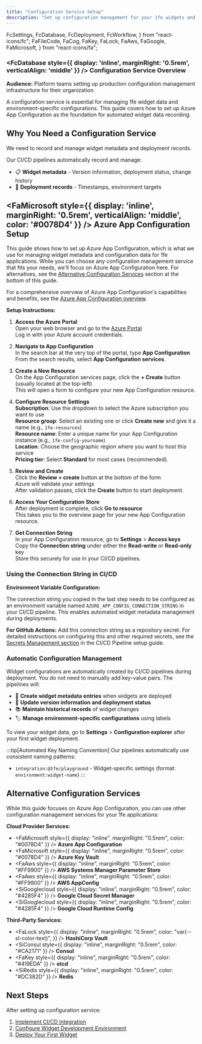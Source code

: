 ```yaml
---
title: "Configuration Service Setup"
description: "Set up configuration management for your 1fe widgets and applications"
---
```


  FcSettings,
  FcDatabase,
  FcDeployment,
  FcWorkflow,
} from "react-icons/fc";
  FaFileCode,
  FaCog,
  FaKey,
  FaLock,
  FaAws,
  FaGoogle,
  FaMicrosoft,
} from "react-icons/fa";

<div className="infrastructure-header">

### <FcDatabase style={{ display: 'inline', marginRight: '0.5rem', verticalAlign: 'middle' }} /> Configuration Service Overview

**Audience:** Platform teams setting up production configuration management infrastructure for their organization.

A configuration service is essential for managing 1fe widget data and environment-specific configurations. This guide covers how to set up Azure App Configuration as the foundation for automated widget data recording.

</div>

## Why You Need a Configuration Service

We need to record and manage widget metadata and deployment records.

Our CI/CD pipelines automatically record and manage:

- 📋 **Widget metadata** - Version information, deployment status, change history
- 📅 **Deployment records** - Timestamps, environment targets

## <FaMicrosoft style={{ display: 'inline', marginRight: '0.5rem', verticalAlign: 'middle', color: '#0078D4' }} /> Azure App Configuration Setup

This guide shows how to set up Azure App Configuration, which is what we use for managing widget metadata and configuration data for 1fe applications. While you can choose any configuration management service that fits your needs, we'll focus on Azure App Configuration here. For alternatives, see the [Alternative Configuration Services](#alternative-configuration-services) section at the bottom of this guide.

For a comprehensive overview of Azure App Configuration's capabilities and benefits, see the [Azure App Configuration overview](https://learn.microsoft.com/en-us/azure/azure-app-configuration/overview).

**Setup Instructions:**

<section>

1. **Access the Azure Portal**  
   Open your web browser and go to the [Azure Portal](https://portal.azure.com/)  
   Log in with your Azure account credentials.

2. **Navigate to App Configuration**  
   In the search bar at the very top of the portal, type **App Configuration**  
   From the search results, select **App Configuration services**.

3. **Create a New Resource**  
   On the App Configuration services page, click the **+ Create** button (usually located at the top-left)  
   This will open a form to configure your new App Configuration resource.

4. **Configure Resource Settings**  
   **Subscription**: Use the dropdown to select the Azure subscription you want to use  
   **Resource group**: Select an existing one or click **Create new** and give it a name (e.g., `1fe-resources`)  
   **Resource name**: Enter a unique name for your App Configuration instance (e.g., `1fe-config-yourname`)  
   **Location**: Choose the geographic region where you want to host this service  
   **Pricing tier**: Select **Standard** for most cases (recommended).

5. **Review and Create**  
   Click the **Review + create** button at the bottom of the form  
   Azure will validate your settings  
   After validation passes, click the **Create** button to start deployment.

6. **Access Your Configuration Store**  
   After deployment is complete, click **Go to resource**  
   This takes you to the overview page for your new App Configuration resource.

7. **Get Connection String**  
   In your App Configuration resource, go to **Settings** > **Access keys**  
   Copy the **Connection string** under either the **Read-write** or **Read-only** key  
   Store this securely for use in your CI/CD pipelines.

</section>

### Using the Connection String in CI/CD

**Environment Variable Configuration:**

The connection string you copied in the last step needs to be configured as an environment variable named `AZURE_APP_CONFIG_CONNECTION_STRING` in your CI/CD pipeline. This enables automated widget metadata management during deployments.

**For GitHub Actions:**
Add this connection string as a repository secret. For detailed instructions on configuring this and other required secrets, see the [Secrets Management section](/how-to-guides/infrastructure%20setup/project-setup/#11-secrets-management) in the CI/CD Pipeline setup guide.

<section>

### Automatic Configuration Management

Widget configurations are automatically created by CI/CD pipelines during deployment. You do not need to manually add key-value pairs. The pipelines will:

- 📝 **Create widget metadata entries** when widgets are deployed
- 🔄 **Update version information and deployment status**
- 📚 **Maintain historical records** of widget changes
- 🏷️ **Manage environment-specific configurations** using labels

To view your widget data, go to **Settings** > **Configuration explorer** after your first widget deployment.

</section>

:::tip[Automated Key Naming Convention]
Our pipelines automatically use consistent naming patterns:

- `integration:@1fe/playground` - Widget-specific settings (format: `environment:widget-name`)
  :::

## Alternative Configuration Services

While this guide focuses on Azure App Configuration, you can use other configuration management services for your 1fe applications:

**Cloud Provider Services:**

- <FaMicrosoft
    style={{ display: "inline", marginRight: "0.5rem", color: "#0078D4" }}
  /> **Azure App Configuration**
- <FaMicrosoft
    style={{ display: "inline", marginRight: "0.5rem", color: "#0078D4" }}
  /> **Azure Key Vault**
- <FaAws
    style={{ display: "inline", marginRight: "0.5rem", color: "#FF9900" }}
  /> **AWS Systems Manager Parameter Store**
- <FaAws
    style={{ display: "inline", marginRight: "0.5rem", color: "#FF9900" }}
  /> **AWS AppConfig**
- <SiGooglecloud
    style={{ display: "inline", marginRight: "0.5rem", color: "#4285F4" }}
  /> **Google Cloud Secret Manager**
- <SiGooglecloud
    style={{ display: "inline", marginRight: "0.5rem", color: "#4285F4" }}
  /> **Google Cloud Runtime Config**

**Third-Party Services:**

- <FaLock
    style={{
      display: "inline",
      marginRight: "0.5rem",
      color: "var(--sl-color-text)",
    }}
  /> **HashiCorp Vault**
- <SiConsul
    style={{ display: "inline", marginRight: "0.5rem", color: "#CA2171" }}
  /> **Consul**
- <FaKey
    style={{ display: "inline", marginRight: "0.5rem", color: "#419EDA" }}
  /> **etcd**
- <SiRedis
    style={{ display: "inline", marginRight: "0.5rem", color: "#DC382D" }}
  /> **Redis**

## Next Steps

After setting up configuration service:

1. [Implement CI/CD Integration](/how-to-guides/infrastructure%20setup/project-setup/)
2. [Configure Widget Development Environment](/getting-started/local-development/)
3. [Deploy Your First Widget](/getting-started/deploy-poc/)

